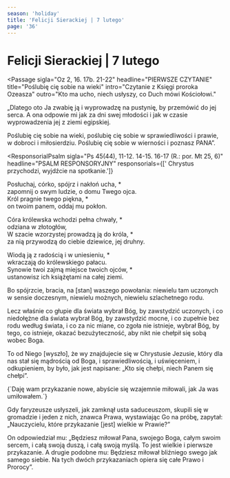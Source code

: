 ```yaml
---
season: 'holiday'
title: 'Felicji Sierackiej | 7 lutego'
page: '36'
---
```


# Felicji Sierackiej | 7 lutego

<Passage
  sigla="Oz 2, 16. 17b. 21-22"
  headline="PIERWSZE CZYTANIE"
  title="Poślubię cię sobie na wieki"
  intro="Czytanie z Księgi proroka Ozeasza"
  outro="Kto ma ucho, niech usłyszy, co Duch mówi Kościołowi."
>
  <p>„Dlatego oto Ja zwabię ją i wyprowadzę na pustynię, by przemówić do jej serca. A ona odpowie mi jak za dni swej młodości i jak w czasie wyprowadzenia jej z ziemi egipskiej.</p>
  <p>Poślubię cię sobie na wieki, poślubię cię sobie w sprawiedliwości i prawie, w dobroci i miłosierdziu. Poślubię cię sobie w wierności i poznasz PANA”.</p>
</Passage>

<ResponsorialPsalm
  sigla="Ps 45(44), 11-12. 14-15. 16-17 (R.: por. Mt 25, 6)"
  headline="PSALM RESPONSORYJNY"
  responsorials={[' Chrystus przychodzi, wyjdźcie na spotkanie.']}
>
  <p>Posłuchaj, córko, spójrz i nakłoń ucha, *<br/>zapomnij o swym ludzie, o domu Twego ojca.<br/>Król pragnie twego piękna, *<br/>on twoim panem, oddaj mu pokłon.</p>
  <p>Córa królewska wchodzi pełna chwały, *<br/>odziana w złotogłów,<br/>W szacie wzorzystej prowadzą ją do króla, *<br/>za nią przywodzą do ciebie dziewice, jej druhny.</p>
  <p>Wiodą ją z radością i w uniesieniu, *<br/>wkraczają do królewskiego pałacu.<br/>Synowie twoi zajmą miejsce twoich ojców, *<br/>ustanowisz ich książętami na całej ziemi.</p>
</ResponsorialPsalm>
<Passage
  sigla="1 Kor 1, 26-31"
  headline="DRUGIE CZYTANIE"
  title="Bóg wybrał to, co wzgardzone"
  intro="Czytanie z Pierwszego listu świętego Pawła Apostoła do Koryntian"
  outro="Kto ma ucho, niech usłyszy, co Duch mówi Kościołowi."
>
  <p>Bo spójrzcie, bracia, na [stan] waszego powołania: niewielu tam uczonych w sensie doczesnym, niewielu możnych, niewielu szlachetnego rodu.</p>
  <p>Lecz właśnie co głupie dla świata wybrał Bóg, by zawstydzić uczonych, i co niedołężne dla świata wybrał Bóg, by zawstydzić mocne, i co zupełnie bez rodu według świata, i co za nic miane, co zgoła nie istnieje, wybrał Bóg, by tego, co istnieje, okazać bezużyteczność, aby nikt nie chełpił się sobą wobec Boga.</p>
  <p>To od Niego [wyszło], że wy znajdujecie się w Chrystusie Jezusie, który dla nas stał się mądrością od Boga, i sprawiedliwością, i uświęceniem, i odkupieniem, by było, jak jest napisane: „Kto się chełpi, niech Panem się chełpi”.</p>
</Passage>
<Passage
  sigla="J 13, 34"
  headline="AKLAMACJA"
  acclamation="Aklamacja: Alleluja, alleluja, alleluja."
>
  {`Daję wam przykazanie nowe,
abyście się wzajemnie miłowali, jak Ja was umiłowałem.`}
</Passage>
<Passage
  sigla="Mt 22, 34-40"
  headline="EWANGELIA"
  title="Największe przykazanie"
  intro=" Słowa Ewangelii według świętego Mateusza"
  outro="Oto słowo Pańskie"
>
  <p>Gdy faryzeusze usłyszeli, jak zamknął usta saduceuszom, skupili się w gromadzie i jeden z nich, znawca Prawa, wystawiając Go na próbę, zapytał: „Nauczycielu, które przykazanie [jest] wielkie w Prawie?”</p>
  <p>On odpowiedział mu: „Będziesz miłował Pana, swojego Boga, całym swoim sercem, i całą swoją duszą, i całą swoją myślą. To jest wielkie i pierwsze przykazanie. A drugie podobne mu: Będziesz miłował bliźniego swego jak samego siebie. Na tych dwóch przykazaniach opiera się całe Prawo i Prorocy”.</p>
</Passage>

